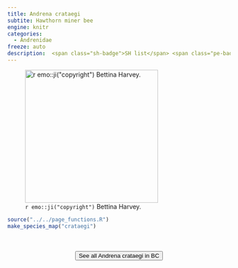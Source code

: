 ```yaml
---
title: Andrena crataegi
subtite: Hawthorn miner bee
engine: knitr
categories:
  - Andrenidae
freeze: auto
description:  <span class="sh-badge">SH list</span> <span class="pe-badge">PM Evidence</span>
---
```

![`r emo::ji("copyright")` Bettina Harvey.](https://inaturalist-open-data.s3.amazonaws.com/photos/205045047/large.jpg){height=300}





```r
source("../../page_functions.R")
make_species_map("crataegi")
```
<br><br>
<center>


<a href="https://inaturalist.ca/observations?place_id=7085&subview=map&taxon_id=199011"><button type="button" class="btn btn-secondary">See all Andrena crataegi in BC <i class="fa-solid fa-arrow-up-right-from-square"></i> </button></a>
</center>
